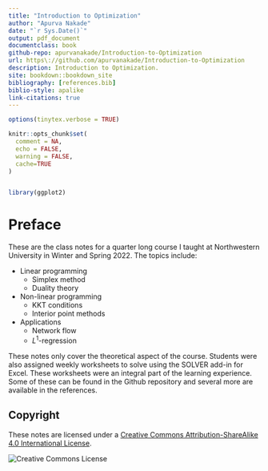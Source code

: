 ```yaml
---
title: "Introduction to Optimization"
author: "Apurva Nakade"
date: "`r Sys.Date()`"
output: pdf_document
documentclass: book
github-repo: apurvanakade/Introduction-to-Optimization
url: https\://github.com/apurvanakade/Introduction-to-Optimization
description: Introduction to Optimization.
site: bookdown::bookdown_site
bibliography: [references.bib]
biblio-style: apalike
link-citations: true
---
```


```r

options(tinytex.verbose = TRUE)

knitr::opts_chunk$set(
  comment = NA, 
  echo = FALSE, 
  warning = FALSE, 
  cache=TRUE
)


library(ggplot2)

```

# Preface {.unnumbered}

These are the class notes for a quarter long course I taught at Northwestern University in Winter and Spring 2022. The topics include:

-  Linear programming
    -  Simplex method
    -  Duality theory
-  Non-linear programming
    -  KKT conditions
    -  Interior point methods
-  Applications
    -  Network flow
    -  $L^1$-regression

These notes only cover the theoretical aspect of the course. Students were also assigned weekly worksheets to solve using the SOLVER add-in for Excel. These worksheets were an integral part of the learning experience. Some of these can be found in the Github repository and several more are available in the references.

## Copyright {.unnumbered .unlisted}

These notes are licensed under a [Creative Commons Attribution-ShareAlike 4.0 International License]([http://creativecommons.org/licenses/by-sa/4.0/](http://creativecommons.org/licenses/by-sa/4.0/)).

![](images/cc-by-sa-4.png "Creative Commons License")
